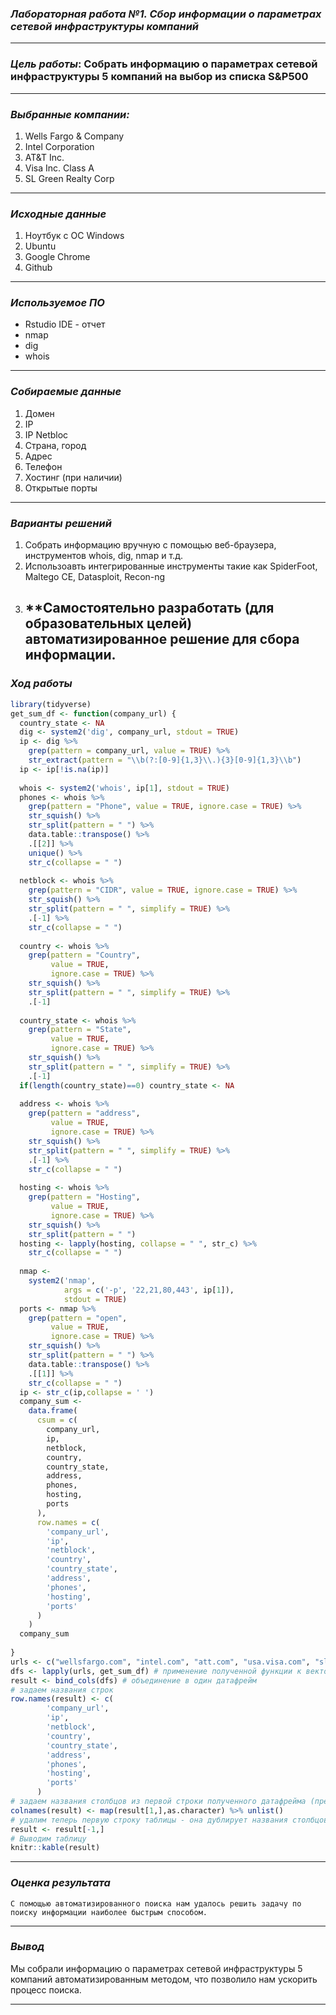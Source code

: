 ### *Лабораторная работа №1. Сбор информации о параметрах сетевой инфраструктуры компаний*

--------------------------------------------------------------------------------------------------------------------------------

### *Цель работы*: Собрать информацию о параметрах сетевой инфраструктуры 5 компаний на выбор из списка S&P500

-------------------------------------------------------------------------------------------------------------------------------

### *Выбранные компании:*
1. Wells Fargo & Company
2. Intel Corporation
3. AT&T Inc.
4. Visa Inc. Class A
5. SL Green Realty Corp

-------------------------------------------------------------------------------------------------------------------------------

### *Исходные данные*
1. Ноутбук c OC Windows
2. Ubuntu
3. Google Chrome
4. Github

-------------------------------------------------------------------------------------------------------------------------------

### *Используемое ПО*
   - Rstudio IDE - отчет
   - nmap
   - dig
   - whois
   
--------------------------------------------------------------------------------------------------------------------------------

### *Собираемые данные*
1. Домен
2. IP
3. IP Netbloc
4. Страна, город
5. Адрес
6. Телефон
7. Хостинг (при наличии)
8. Открытые порты

--------------------------------------------------------------------------------------------------------------------------------

### *Варианты решений*
1. Собрать информацию вручную с помощью веб-браузера, инструментов whois, dig, nmap и т.д.
2. Использоавть интегрированные инструменты такие как SpiderFoot, Maltego CE, Datasploit, Recon-ng
3. **Самостоятельно разработать (для образовательных целей) автоматизированное решение для сбора информации.
--------------------------------------------------------------------------------------------------------------------------------


### *Ход работы*


```{r, cache=TRUE}
library(tidyverse)
get_sum_df <- function(company_url) {
  country_state <- NA
  dig <- system2('dig', company_url, stdout = TRUE)
  ip <- dig %>%
    grep(pattern = company_url, value = TRUE) %>%
    str_extract(pattern = "\\b(?:[0-9]{1,3}\\.){3}[0-9]{1,3}\\b")
  ip <- ip[!is.na(ip)]
  
  whois <- system2('whois', ip[1], stdout = TRUE)
  phones <- whois %>%
    grep(pattern = "Phone", value = TRUE, ignore.case = TRUE) %>%
    str_squish() %>%
    str_split(pattern = " ") %>%
    data.table::transpose() %>%
    .[[2]] %>%
    unique() %>%
    str_c(collapse = " ")
  
  netblock <- whois %>%
    grep(pattern = "CIDR", value = TRUE, ignore.case = TRUE) %>%
    str_squish() %>%
    str_split(pattern = " ", simplify = TRUE) %>%
    .[-1] %>%
    str_c(collapse = " ")
  
  country <- whois %>%
    grep(pattern = "Country",
         value = TRUE,
         ignore.case = TRUE) %>%
    str_squish() %>%
    str_split(pattern = " ", simplify = TRUE) %>%
    .[-1]
  
  country_state <- whois %>%
    grep(pattern = "State",
         value = TRUE,
         ignore.case = TRUE) %>%
    str_squish() %>%
    str_split(pattern = " ", simplify = TRUE) %>%
    .[-1]
  if(length(country_state)==0) country_state <- NA
  
  address <- whois %>%
    grep(pattern = "address",
         value = TRUE,
         ignore.case = TRUE) %>%
    str_squish() %>%
    str_split(pattern = " ", simplify = TRUE) %>%
    .[-1] %>%
    str_c(collapse = " ")
  
  hosting <- whois %>%
    grep(pattern = "Hosting",
         value = TRUE,
         ignore.case = TRUE) %>%
    str_squish() %>%
    str_split(pattern = " ")
  hosting <- lapply(hosting, collapse = " ", str_c) %>%
    str_c(collapse = " ")
  
  nmap <-
    system2('nmap',
            args = c('-p', '22,21,80,443', ip[1]),
            stdout = TRUE)
  ports <- nmap %>%
    grep(pattern = "open",
         value = TRUE,
         ignore.case = TRUE) %>%
    str_squish() %>%
    str_split(pattern = " ") %>%
    data.table::transpose() %>%
    .[[1]] %>%
    str_c(collapse = " ")
  ip <- str_c(ip,collapse = ' ')
  company_sum <-
    data.frame(
      csum = c(
        company_url,
        ip,
        netblock,
        country,
        country_state,
        address,
        phones,
        hosting,
        ports
      ),
      row.names = c(
        'company_url',
        'ip',
        'netblock',
        'country',
        'country_state',
        'address',
        'phones',
        'hosting',
        'ports'
      )
    )
  company_sum
  
}
urls <- c("wellsfargo.com", "intel.com", "att.com", "usa.visa.com", "slgreen.com")
dfs <- lapply(urls, get_sum_df) # применение полученной функции к вектору, на выходе функции - список из одноколоночных датафреймов
result <- bind_cols(dfs) # объединение в один датафрейм
# задаем названия строк
row.names(result) <- c(
        'company_url',
        'ip',
        'netblock',
        'country',
        'country_state',
        'address',
        'phones',
        'hosting',
        'ports'
      )
# задаем названия столбцов из первой строки полученного датафрейма (предварительно переведя в тип character)
colnames(result) <- map(result[1,],as.character) %>% unlist()
# удалим теперь первую строку таблицы - она дублирует названия столбцов
result <- result[-1,]
# Выводим таблицу
knitr::kable(result) 
```



--------------------------------------------------------------------------------------------------------------------------------

### *Оценка результата*
	С помощью автоматизированного поиска нам удалось решить задачу по поиску информации наиболее быстрым способом.

--------------------------------------------------------------------------------------------------------------------------------

### *Вывод*
Мы собрали информацию о параметрах сетевой инфраструктуры 5 компаний автоматизированным методом, что позволило нам ускорить процесс поиска. 

--------------------------------------------------------------------------------------------------------------------------------

